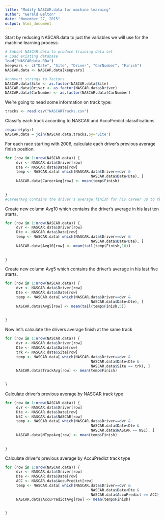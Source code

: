 ```yaml
---
title: "Modify NASCAR.data for machine learning"
author: "Gerald Belton"
date: "November 27, 2015"
output: html_document
---
```

Start by reducing NASCAR.data to just the variables we will use for the machine 
learning process:
```r
# Subset NASCAR.data to produce training data set
# Load existing database
load("NASCARdata.RDa")
keepvars <- c("Date", "Site", "Driver", "CarNumber", "Finish")
NASCAR.data <- NASCAR.data[keepvars]

#convert strings to factors
NASCAR.data$Site <- as.factor(NASCAR.data$Site)
NASCAR.data$Driver <- as.factor(NASCAR.data$Driver)
NASCAR.data$CarNumber <- as.factor(NASCAR.data$CarNumber)

```

We're going to nead some information on track type:
```r
tracks <- read.csv("NASCARTracks.csv")

```

Classify each track according to NASCAR and AccuPredict classifications
```r
require(plyr)
NASCAR.data = join(NASCAR.data,tracks,by='Site')    
```




For each race starting with 2006, calculate each driver's previous average 
finish position.
```r

for (row in 1:nrow(NASCAR.data)) {
     dvr <- NASCAR.data$Driver[row]
     Dte <- NASCAR.data$Date[row]
     temp <- NASCAR.data[ which(NASCAR.data$Driver==dvr &  
                                       NASCAR.data$Date<Dte), ]
     NASCAR.data$CareerAvg[row] <- mean(temp$Finish)
     
    
}
#CareerAvg contains the driver's average finish for his career up to this race
```

Create new column Avg10 which contains the driver's average in his last ten 
starts.
```r


for (row in 1:nrow(NASCAR.data)) {
     dvr <- NASCAR.data$Driver[row]
     Dte <- NASCAR.data$Date[row]
     temp <- NASCAR.data[ which(NASCAR.data$Driver==dvr &  
                                       NASCAR.data$Date<Dte), ]
     NASCAR.data$Avg10[row] <- mean(tail(temp$Finish,10))
     
    
}
```

Create new column Avg5 which contains the driver's average in his last five 
starts.
```r


for (row in 1:nrow(NASCAR.data)) {
     dvr <- NASCAR.data$Driver[row]
     Dte <- NASCAR.data$Date[row]
     temp <- NASCAR.data[ which(NASCAR.data$Driver==dvr &  
                                       NASCAR.data$Date<Dte), ]
     NASCAR.data$Avg5[row] <- mean(tail(temp$Finish,5))
     
    
}
```

Now let's calculate the drivers average finish at the same track
```r

for (row in 1:nrow(NASCAR.data)) {
     dvr <- NASCAR.data$Driver[row]
     Dte <- NASCAR.data$Date[row]
     trk <- NASCAR.data$Site[row]
     temp <- NASCAR.data[ which(NASCAR.data$Driver==dvr & 
                                       NASCAR.data$Date<Dte &
                                       NASCAR.data$Site == trk), ]
     NASCAR.data$TrackAvg[row] <- mean(temp$Finish)
     
    
}
```

Calculate driver's previous average by NASCAR track type
```r

for (row in 1:nrow(NASCAR.data)) {
     dvr <- NASCAR.data$Driver[row]
     Dte <- NASCAR.data$Date[row]
     NSC <- NASCAR.data$NASCAR[row]
     temp <- NASCAR.data[ which(NASCAR.data$Driver==dvr & 
                                       NASCAR.data$Date<Dte &
                                       NASCAR.data$NASCAR == NSC), ]
     NASCAR.data$NTypeAvg[row] <- mean(temp$Finish)
     
    
}
```

Calculate driver's previous average by AccuPredict track type
```r

for (row in 1:nrow(NASCAR.data)) {
     dvr <- NASCAR.data$Driver[row]
     Dte <- NASCAR.data$Date[row]
     ACC <- NASCAR.data$AccuPredict[row]
     temp <- NASCAR.data[ which(NASCAR.data$Driver==dvr & 
                                       NASCAR.data$Date<Dte &
                                       NASCAR.data$AccuPredict == ACC), ]
     NASCAR.data$AccuPredictAvg[row] <- mean(temp$Finish)
     
    
}
```